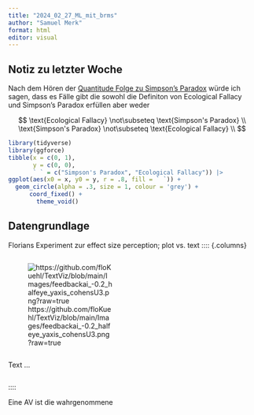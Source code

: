 ```yaml
---
title: "2024_02_27_ML_mit_brms"
author: "Samuel Merk"
format: html
editor: visual
---
```


## Notiz zu letzter Woche

Nach dem Hören der [Quantitude Folge zu Simpson's Paradox](https://quantitudepod.org/s5e16-simpsons-paradox/) würde ich sagen, dass es Fälle gibt die sowohl die Definiton von Ecological Fallacy und Simpson's Paradox erfüllen aber weder

$$
\text{Ecological Fallacy} \not\subseteq \text{Simpson's Paradox} \\
\text{Simpson's Paradox} \not\subseteq \text{Ecological Fallacy} \\
$$

```r
library(tidyverse)
library(ggforce)
tibble(x = c(0, 1),
       y = c(0, 0),
       ` ` = c("Simpson's Paradox", "Ecological Fallacy")) |> 
ggplot(aes(x0 = x, y0 = y, r = .8, fill = ` `)) +
  geom_circle(alpha = .3, size = 1, colour = 'grey') +
      coord_fixed() +
        theme_void()
```

## Datengrundlage

Florians Experiment zur effect size perception; plot vs. text
:::: {.columns}

::: {.column width='50%'}
![https://github.com/floKuehl/TextViz/blob/main/Images/feedbackai_-0.2_halfeye_yaxis_cohensU3.png?raw=true]()
:::

::: {.column width='50%'}
Text ...
:::

::::

Eine AV ist die wahrgenommene 